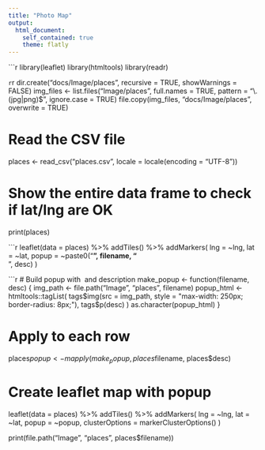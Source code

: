 ```yaml
---
title: "Photo Map"
output: 
  html_document:
    self_contained: true
    theme: flatly
---
```


```r
library(leaflet)
library(htmltools)
library(readr)

```r

```r
dir.create("docs/Image/places", recursive = TRUE, showWarnings = FALSE)
img_files <- list.files("Image/places", full.names = TRUE, pattern = "\\.(jpg|png)$", ignore.case = TRUE)
file.copy(img_files, "docs/Image/places", overwrite = TRUE)


# Read the CSV file
places <- read_csv("places.csv", locale = locale(encoding = "UTF-8"))

# Show the entire data frame to check if lat/lng are OK
print(places)


```r
leaflet(data = places) %>%
  addTiles() %>%
  addMarkers(
    lng = ~lng,
    lat = ~lat,
    popup = ~paste0("<b>", filename, "</b><br>", desc)
  )


```r
# Build popup with <img> and description
make_popup <- function(filename, desc) {
  img_path <- file.path("Image", "places", filename)
  popup_html <- htmltools::tagList(
    tags$img(src = img_path, style = "max-width: 250px; border-radius: 8px;"),
    tags$p(desc)
  )
  as.character(popup_html)
}

# Apply to each row
places$popup <- mapply(make_popup, places$filename, places$desc)

# Create leaflet map with popup
leaflet(data = places) %>%
  addTiles() %>%
  addMarkers(
    lng = ~lng,
    lat = ~lat,
    popup = ~popup,
    clusterOptions = markerClusterOptions()
  )


print(file.path("Image", "places", places$filename))

